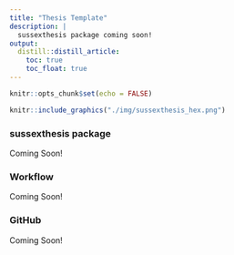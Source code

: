 ```yaml
---
title: "Thesis Template"
description: |
  sussexthesis package coming soon!
output:
  distill::distill_article:
    toc: true
    toc_float: true
---
```


```r
knitr::opts_chunk$set(echo = FALSE)
```

:::float-image

```r
knitr::include_graphics("./img/sussexthesis_hex.png")
```

### sussexthesis package

Coming Soon! 

:::


### Workflow

Coming Soon! 


### GitHub

Coming Soon! 




